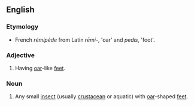 ==English==
===Etymology===
* French ''rémipède'' from Latin ''rēmi-'', 'oar' and ''pedis'', 'foot'.

===Adjective===
{{en-adj}}
#{{zoology}} Having [[oar]]-like [[feet]].

===Noun===
{{en-noun}}

#{{zoology}} Any small [[insect]] (usually [[crustacean]] or aquatic) with [[oar]]-shaped [[feet]].